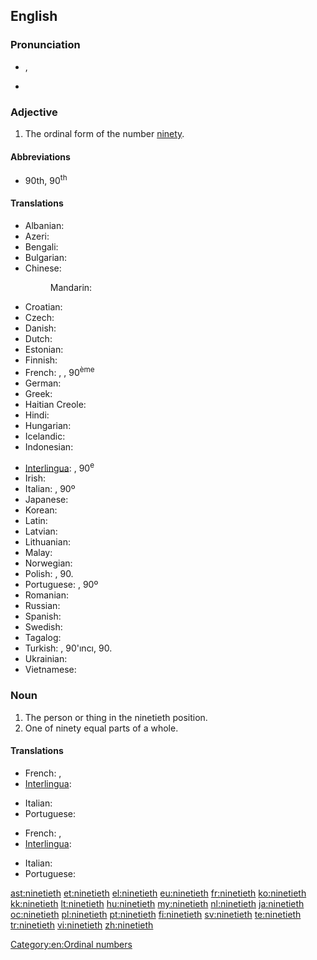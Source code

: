 ==English==

===Pronunciation===
* {{IPA|/ˈnaɪntiəθ/}}, {{X-SAMPA|/"naInti@T/}}
* {{hyphenation|nine|ti|eth}}

===Adjective===
{{en-adj|-}}

# The ordinal form of the number [[ninety]].

====Abbreviations====
* 90th, 90<sup>th</sup>

====Translations====
{{trans-top|ordinal form of ninety}}
* Albanian: {{t-|sq|nëntëdhjetë}}
* Azeri: {{t-|az|doxsanıncı}}
* Bengali: {{t-|bn|নবতিতম|tr=nabatitama|sc=Beng}}
* Bulgarian: {{t-|bg|деветдесети|tr=devetdeseti|sc=Cyrl}}
* Chinese:
*: Mandarin: {{t|zh|第九十|tr=dì jiǔshí|sc=Hani}}
* Croatian: {{t-|hr|devedeseti}}
* Czech: {{t-|cs|devadesátý}}
* Danish: {{t-|da|halvfemsindstyvende}}
* Dutch: {{t+|nl|negentigste}}
* Estonian: {{t-|et|üheksakümnes}}
* Finnish: {{t-|fi|yhdeksäskymmenes}}
* French: {{qualifier|France, Quebec}} {{t+|fr|quatre-vingt-dixième}}, {{qualifier|Belgium, Luxembourg, Switzerland}} {{t+|fr|nonantième}}, 90<sup>ème</sup>  {{attention|fr|Quebec and Luxembourg need to be checked by native speakers}}
* German: {{t+|de|neunzigste}}
* Greek: {{t+|el|ενενηκοστή|tr=eneni̱kostí̱|sc=Grek}}
* Haitian Creole: {{tø|ht|dizyèm}}
* Hindi: {{t-|hi|नव्वेवां|tr=navvēvāṁ|sc=Deva}}
* Hungarian: {{t+|hu|kilencvenedik}}
* Icelandic: {{t-|is|nítugasta}}
* Indonesian: {{t-|id|kesembilanpuluh}}
{{trans-mid}}
* [[Interlingua]]: {{t-|ia|novantesime}}, 90<sup>e</sup>
* Irish: {{t-|ga|nóchadú}}
* Italian: {{t-|it|novantesimo}}, 90º
* Japanese: {{t-|ja|第九十|tr=dai kyū jū|sc=Jpan}}
* Korean: {{t-|ko|제 구십|tr=je gusib|sc=Kore}}
* Latin: {{t-|la|nonagesimus}}
* Latvian: {{t+|lv|deviņdesmitais}}
* Lithuanian: {{t+|lt|devyniasdešimtas}}
* Malay: {{t-|ms|kesembilan puluh}}
* Norwegian: {{t-|no|nittinde}}
* Polish: {{t+|pl|dziewięćdziesiąty}}, 90.
* Portuguese: {{t+|pt|nonagésimo}}, 90º
* Romanian: {{t-|ro|nouăzecilea}}
* Russian: {{t+|ru|девяностый|tr=devyanostyĭ|sc=Cyrl}}
* Spanish: {{t+|es|nonagésimo}}
* Swedish: {{t+|sv|nittionde}}
* Tagalog: {{t-|tl|pansiyamnapu}}
* Turkish: {{t+|tr|doksanıncı}}, 90'ıncı, 90.
* Ukrainian: {{t-|uk|дев'яностих|tr=dev'yanostykh|sc=Cyrl}}
* Vietnamese: {{t-|vi|thứ chín mươi|sc=Thai}}
{{trans-bottom}}

===Noun===
{{en-noun}}

# The person or thing in the ninetieth position.
# One of ninety equal parts of a whole.

====Translations====
{{trans-top|person or thing in the ninetieth position}}
* French: {{qualifier|France, Quebec}} {{t+|fr|quatre-vingt-dixième|m|f}}, {{qualifier|Belgium, Luxembourg, Switzerland}} {{t+|fr|nonantième|m|f}} {{attention|fr|Quebec and Luxembourg need to be checked by native speakers}}
* [[Interlingua]]: {{t-|ia|novantesimo|m}}
{{trans-mid}}
* Italian: {{t-|it|novantesimo|m}}
* Portuguese: {{t+|pt|nonagésimo|m}}
{{trans-bottom}}

{{trans-top|one of ninety equal parts of a whole}}
* French: {{qualifier|France, Quebec}} {{t+|fr|quatre-vingt-dixième|m}}, {{qualifier|Belgium, Luxembourg, Switzerland}} {{t+|fr|nonantième|m}} {{attention|fr|Quebec and Luxembourg need to be checked by native speakers}}
* [[Interlingua]]: {{t-|ia|novantesimo|m}}
{{trans-mid}}
* Italian: {{t-|it|novantesimo|m}}
* Portuguese: {{t+|pt|nonagésimo|m}}
{{trans-bottom}}

[[Category:en:Ordinal numbers]]

[[ast:ninetieth]]
[[et:ninetieth]]
[[el:ninetieth]]
[[eu:ninetieth]]
[[fr:ninetieth]]
[[ko:ninetieth]]
[[kk:ninetieth]]
[[lt:ninetieth]]
[[hu:ninetieth]]
[[my:ninetieth]]
[[nl:ninetieth]]
[[ja:ninetieth]]
[[oc:ninetieth]]
[[pl:ninetieth]]
[[pt:ninetieth]]
[[fi:ninetieth]]
[[sv:ninetieth]]
[[te:ninetieth]]
[[tr:ninetieth]]
[[vi:ninetieth]]
[[zh:ninetieth]]